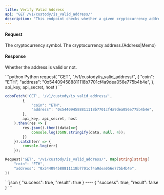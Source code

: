 ```yaml
---
title: Verify Valid Address
api: "GET /v1/custody/is_valid_address/"
description: "This endpoint checks whether a given cryptocurrency address is valid and returns a boolean value. It also supports memo for certain coins. Authentication is required to access this endpoint."
---
```



#### Request
<ParamField body="coin" type="String" required>The cryptocurrency symbol.</ParamField>
<ParamField body="address" type="String" required>The cryptocurrency address.(Address|Memo)</ParamField>

#### Response
<ResponseField name="result" type="bool" required>Whether the address is valid or not.</ResponseField>

<RequestExample>
```python Python
request(
  "GET",
  "/v1/custody/is_valid_address/",
  {
    "coin": "ETH",
    "address": "0x544094588811118b7701cf4a9dea056e775b4b4e",
  },
  api_key, api_secret, host
)
```

```javascript JavaScript
coboFetch('GET', '/v1/custody/is_valid_address/',
        {
            "coin": "ETH",
            "address": "0x544094588811118b7701cf4a9dea056e775b4b4e",
        },
        api_key, api_secret, host
    ).then(res => {
        res.json().then((data)=>{
            console.log(JSON.stringify(data, null, 4));
        })
    }).catch(err => {
        console.log(err)
    });
```

```go Go
Request("GET", "/v1/custody/is_valid_address/", map[string]string{
    "coin": "ETH",
    "address": "0x544094588811118b7701cf4a9dea056e775b4b4e",
})
```
</RequestExample>


<ResponseExample>
```json
{
  "success": true,
  "result": true
}
----
{
  "success": true,
  "result": false
}
```
</ResponseExample>